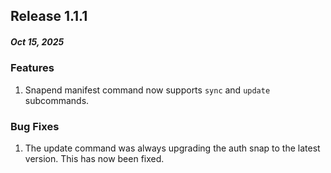 ## Release 1.1.1
##### Oct 15, 2025

### Features
1. Snapend manifest command now supports `sync` and `update` subcommands.

### Bug Fixes
1. The update command was always upgrading the auth snap to the latest version. This has now been fixed.
